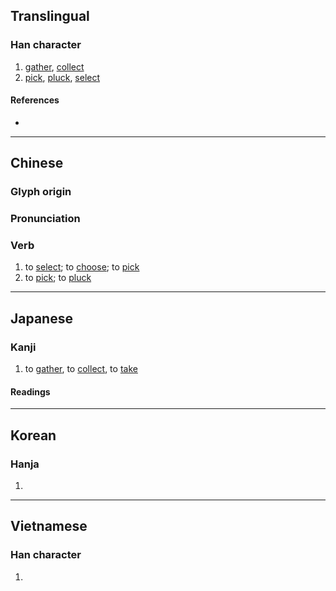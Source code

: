{{character info/new}}
{{also|采}}
==Translingual==

===Han character===
{{Han char|rn=64|rad=手|as=08|sn=11|four=52094|canj=QBD|ids=⿰扌采}}

# [[gather]], [[collect]]
# [[pick]], [[pluck]], [[select]]

====References====
* {{Han ref|kx=0438.120|dkj=12274|dj=0788.100|hdz=31901.010|uh=63A1|ud=25505|bh=B1C4|bd=45508}}

----

==Chinese==
{{zh-forms|s=采}}

===Glyph origin===
{{Han etym}}

===Pronunciation===
{{zh-pron
|m=cǎi
|c=coi2
|h=pfs=chhái
|mn=chhái
|mc=y
|oc=y
|ma=
|cat=v
}}

===Verb===
{{zh-verb}}

# to [[select]]; to [[choose]]; to [[pick]]
# to [[pick]]; to [[pluck]]

{{zh-cat|Elementary}}

----

==Japanese==

===Kanji===
{{ja-kanji|grade=5|rs=手08}}

# to [[gather]], to [[collect]], to [[take]]

====Readings====
{{ja-readings
|goon=[[さい]] (sai)
|kanon=[[さい]] (sai)
|kun=[[とる]] ([[採る]], toru)
}}

----

==Korean==

===Hanja===
{{ko-hanja|hangeul=채|eumhun=|rv=chae|mr=ch'ae|y=chay}}

# {{defn|lang=ko|sort=手08}}

----

==Vietnamese==

===Han character===
{{vi-hantu|[[thái]], [[thám]], [[thăm]], [[thớm]], [[xăm]], [[xom]], [[xái]], [[thải]]|rs=手08}}

# {{defn|lang=vi|sort=手08}}